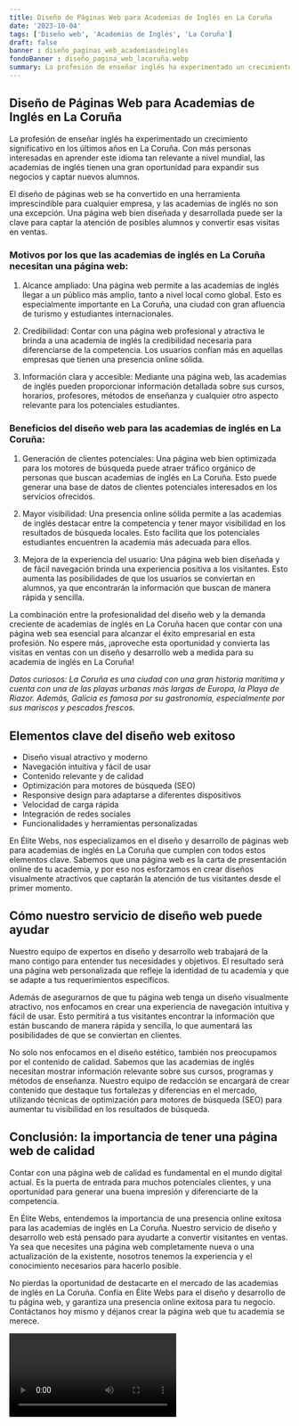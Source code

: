 ```yaml
---
title: Diseño de Páginas Web para Academias de Inglés en La Coruña
date: '2023-10-04'
tags: ['Diseño web', 'Academias de Inglés', 'La Coruña']
draft: false
banner : diseño_paginas_web_academiasdeinglés
fondoBanner : diseño_pagina_web_lacoruña.webp
summary: La profesión de enseñar inglés ha experimentado un crecimiento significativo en los últimos años en La Coruña. Con más personas interesadas en aprender este idioma tan relevante a nivel mundial, las academias de inglés tienen una gran oportunidad para expandir sus negocios y captar nuevos alumnos.
---
```


## Diseño de Páginas Web para Academias de Inglés en La Coruña

La profesión de enseñar inglés ha experimentado un crecimiento significativo en los últimos años en La Coruña. Con más personas interesadas en aprender este idioma tan relevante a nivel mundial, las academias de inglés tienen una gran oportunidad para expandir sus negocios y captar nuevos alumnos.

El diseño de páginas web se ha convertido en una herramienta imprescindible para cualquier empresa, y las academias de inglés no son una excepción. Una página web bien diseñada y desarrollada puede ser la clave para captar la atención de posibles alumnos y convertir esas visitas en ventas.

### Motivos por los que las academias de inglés en La Coruña necesitan una página web:

1. Alcance ampliado: Una página web permite a las academias de inglés llegar a un público más amplio, tanto a nivel local como global. Esto es especialmente importante en La Coruña, una ciudad con gran afluencia de turismo y estudiantes internacionales.

2. Credibilidad: Contar con una página web profesional y atractiva le brinda a una academia de inglés la credibilidad necesaria para diferenciarse de la competencia. Los usuarios confían más en aquellas empresas que tienen una presencia online sólida.

3. Información clara y accesible: Mediante una página web, las academias de inglés pueden proporcionar información detallada sobre sus cursos, horarios, profesores, métodos de enseñanza y cualquier otro aspecto relevante para los potenciales estudiantes.

### Beneficios del diseño web para las academias de inglés en La Coruña:

1. Generación de clientes potenciales: Una página web bien optimizada para los motores de búsqueda puede atraer tráfico orgánico de personas que buscan academias de inglés en La Coruña. Esto puede generar una base de datos de clientes potenciales interesados en los servicios ofrecidos.

2. Mayor visibilidad: Una presencia online sólida permite a las academias de inglés destacar entre la competencia y tener mayor visibilidad en los resultados de búsqueda locales. Esto facilita que los potenciales estudiantes encuentren la academia más adecuada para ellos.

3. Mejora de la experiencia del usuario: Una página web bien diseñada y de fácil navegación brinda una experiencia positiva a los visitantes. Esto aumenta las posibilidades de que los usuarios se conviertan en alumnos, ya que encontrarán la información que buscan de manera rápida y sencilla.

La combinación entre la profesionalidad del diseño web y la demanda creciente de academias de inglés en La Coruña hacen que contar con una página web sea esencial para alcanzar el éxito empresarial en esta profesión. No espere más, ¡aproveche esta oportunidad y convierta las visitas en ventas con un diseño y desarrollo web a medida para su academia de inglés en La Coruña!

*Datos curiosos: La Coruña es una ciudad con una gran historia marítima y cuenta con una de las playas urbanas más largas de Europa, la Playa de Riazor. Además, Galicia es famosa por su gastronomía, especialmente por sus mariscos y pescados frescos.*

<GifSeo />

<Cta />

## Elementos clave del diseño web exitoso

- Diseño visual atractivo y moderno
- Navegación intuitiva y fácil de usar
- Contenido relevante y de calidad
- Optimización para motores de búsqueda (SEO)
- Responsive design para adaptarse a diferentes dispositivos
- Velocidad de carga rápida
- Integración de redes sociales
- Funcionalidades y herramientas personalizadas

En Élite Webs, nos especializamos en el diseño y desarrollo de páginas web para academias de inglés en La Coruña que cumplen con todos estos elementos clave. Sabemos que una página web es la carta de presentación online de tu academia, y por eso nos esforzamos en crear diseños visualmente atractivos que captarán la atención de tus visitantes desde el primer momento.

## Cómo nuestro servicio de diseño web puede ayudar

Nuestro equipo de expertos en diseño y desarrollo web trabajará de la mano contigo para entender tus necesidades y objetivos. El resultado será una página web personalizada que refleje la identidad de tu academia y que se adapte a tus requerimientos específicos.

Además de asegurarnos de que tu página web tenga un diseño visualmente atractivo, nos enfocamos en crear una experiencia de navegación intuitiva y fácil de usar. Esto permitirá a tus visitantes encontrar la información que están buscando de manera rápida y sencilla, lo que aumentará las posibilidades de que se conviertan en clientes.

No solo nos enfocamos en el diseño estético, también nos preocupamos por el contenido de calidad. Sabemos que las academias de inglés necesitan mostrar información relevante sobre sus cursos, programas y métodos de enseñanza. Nuestro equipo de redacción se encargará de crear contenido que destaque tus fortalezas y diferencias en el mercado, utilizando técnicas de optimización para motores de búsqueda (SEO) para aumentar tu visibilidad en los resultados de búsqueda.

## Conclusión: la importancia de tener una página web de calidad

Contar con una página web de calidad es fundamental en el mundo digital actual. Es la puerta de entrada para muchos potenciales clientes, y una oportunidad para generar una buena impresión y diferenciarte de la competencia.

En Élite Webs, entendemos la importancia de una presencia online exitosa para las academias de inglés en La Coruña. Nuestro servicio de diseño y desarrollo web está pensado para ayudarte a convertir visitantes en ventas. Ya sea que necesites una página web completamente nueva o una actualización de la existente, nosotros tenemos la experiencia y el conocimiento necesarios para hacerlo posible.

No pierdas la oportunidad de destacarte en el mercado de las academias de inglés en La Coruña. Confía en Élite Webs para el diseño y desarrollo de tu página web, y garantiza una presencia online exitosa para tu negocio. Contáctanos hoy mismo y déjanos crear la página web que tu academia se merece.

<Video />

<CtaBot job='Academias de Inglés' city='La Coruña'/>

<Gmaps query='La Coruña+españa+maps' />